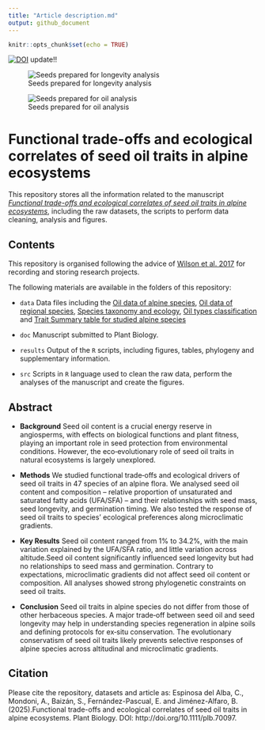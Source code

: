 ```yaml
---
title: "Article description.md"
output: github_document
---
```


```r
knitr::opts_chunk$set(echo = TRUE)
```

[![DOI](https://zenodo.org/badge/440159075.svg)](https://doi.org/10.5281/zenodo.14651803) update!!

![Seeds prepared for longevity analysis](seeds_longevity.jpg)

![Seeds prepared for oil analysis](seeds_oil.jpg)

# Functional trade-offs and ecological correlates of seed oil traits in alpine ecosystems

This repository stores all the information related to the manuscript [*Functional trade-offs and ecological correlates of seed oil traits in alpine ecosystems*](http://doi.org/10.1111/plb.70097), including the raw datasets, the scripts to perform data cleaning, analysis and figures. 

## Contents

This repository is organised following the advice of [Wilson et al. 2017](https://doi.org/10.1371/journal.pcbi.1005510) for recording and storing research projects.


The following materials are available in the folders of this repository:

* `data` Data files including the 
[Oil data of alpine species](https://github.com/clara-espinosa/Oilcontent_Longevity/blob/main/data/oil_alpinedata.csv),
[Oil data of regional species](https://github.com/clara-espinosa/Oilcontent_Longevity/blob/main/data/oil_regionaldata.csv), 
[Species taxonomy and ecology](https://github.com/clara-espinosa/Oilcontent_Longevity/blob/main/data/species_header.csv),
[Oil types classification](https://github.com/clara-espinosa/Oilcontent_Longevity/blob/main/data/FA_types.csv) and 
[Trait Summary table for studied alpine species](https://github.com/clara-espinosa/Oilcontent_Longevity/blob/main/data/species_traits.csv) 

* `doc` Manuscript submitted to Plant Biology.
* `results` Output of the `R` scripts, including figures, tables, phylogeny and supplementary information.
* `src` Scripts in `R` language used to clean the raw data, perform the analyses of the manuscript and create the figures.

## Abstract

* **Background** Seed oil content is a crucial energy reserve in angiosperms, with effects on biological functions and plant fitness, playing an important role in seed protection from environmental conditions. However, the eco‐evolutionary role of seed oil traits in natural ecosystems is largely unexplored.  

* **Methods** We studied functional trade‐offs and ecological drivers of seed oil traits in 47 species of an alpine flora. We analysed seed oil content and composition – relative proportion of unsaturated and saturated fatty acids (UFA/SFA) – and their relationships with seed mass, seed longevity, and germination timing. We also tested the response of seed oil traits to species' ecological preferences along microclimatic gradients.

* **Key Results**  Seed oil content ranged from 1% to 34.2%, with the main variation explained by the UFA/SFA ratio, and little variation across altitude.Seed oil content significantly influenced seed longevity but had no relationships to seed mass and germination. Contrary to expectations, microclimatic gradients did not affect seed oil content or composition. All analyses showed strong phylogenetic constraints on seed oil traits.

* **Conclusion** Seed oil traits in alpine species do not differ from those of other herbaceous species. A major trade‐off between seed oil and seed longevity may help in understanding species regeneration in alpine soils and defining protocols for ex‐situ conservation. The evolutionary conservatism of seed oil traits likely prevents selective responses of alpine species across altitudinal and microclimatic gradients.

## Citation

Please cite the repository, datasets and article as: Espinosa del Alba, C., Mondoni, A., Baizán, S., Fernández-Pascual, E. and Jiménez-Alfaro, B.(2025).Functional trade-offs and ecological correlates of seed oil traits in alpine ecosystems. Plant Biology. DOI: http://doi.org/10.1111/plb.70097.
